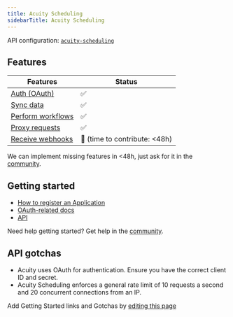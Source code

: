 ```yaml
---
title: Acuity Scheduling
sidebarTitle: Acuity Scheduling
---
```


API configuration: [`acuity-scheduling`](https://nango.dev/providers.yaml)

## Features

| Features | Status |
| - | - |
| [Auth (OAuth)](/guides/getting-started/authorize-an-api-from-your-app) | ✅ |
| [Sync data](/guides/getting-started/read-from-an-api) | ✅ |
| [Perform workflows](/guides/getting-started/write-to-an-api) | ✅ |
| [Proxy requests](/guides/proxy-requests-to-an-api) | ✅ |
| [Receive webhooks](/guides/receive-webhooks-from-an-api) | 🚫 (time to contribute: &lt;48h) |

<Tip>We can implement missing features in &lt;48h, just ask for it in the [community](https://nango.dev/slack).</Tip>

## Getting started

- [How to register an Application](https://acuityscheduling.com/oauth2/register)
- [OAuth-related docs](https://developers.acuityscheduling.com/docs/oauth2)
- [API](https://developers.acuityscheduling.com/reference/quick-start)

<Tip>Need help getting started? Get help in the [community](https://nango.dev/slack).</Tip>

## API gotchas
- Acuity uses OAuth for authentication. Ensure you have the correct client ID and secret.
- Acuity Scheduling enforces a general rate limit of 10 requests a second and 20 concurrent connections from an IP.

<Note>Add Getting Started links and Gotchas by [editing this page](https://github.com/nangohq/nango/tree/master/docs-v2/integrations/all/acuity-scheduling.mdx)</Note>
